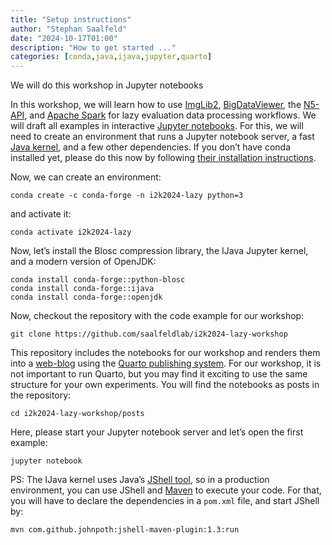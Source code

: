 ```yaml
---
title: "Setup instructions"
author: "Stephan Saalfeld"
date: "2024-10-17T01:00"
description: "How to get started ..."
categories: [conda,java,ijava,jupyter,quarto]
---
```


We will do this workshop in Jupyter notebooks

In this workshop, we will learn how to use [ImgLib2](https://github.com/imglib/imglib2), [BigDataViewer](https://github.com/bigdataviewer/bigdataviewer-core), the [N5-API](https://github.com/saalfeldlab/n5), and [Apache Spark](https://spark.apache.org/) for lazy evaluation data processing workflows.  We will draft all examples in interactive [Jupyter notebooks](https://jupyter.org/).
For this, we will need to create an environment that runs a Jupyter notebook server, a fast [Java kernel](https://github.com/saalfeldlab/IJava), and a few other dependencies.
If you don't have conda installed yet, please do this now by following [their installation instructions](https://docs.anaconda.com/miniconda/miniconda-install/).

Now, we can create an environment:
```
conda create -c conda-forge -n i2k2024-lazy python=3
```
and activate it:
```
conda activate i2k2024-lazy
```
Now, let's install the Blosc compression library, the IJava Jupyter kernel, and a modern version of OpenJDK:
```
conda install conda-forge::python-blosc
conda install conda-forge::ijava
conda install conda-forge::openjdk
```

Now, checkout the repository with the code example for our workshop:
```
git clone https://github.com/saalfeldlab/i2k2024-lazy-workshop
```

This repository includes the notebooks for our workshop and renders them into a [web-blog](https://imglib.github.io/imglib2-blog/) using the [Quarto publishing system](https://quarto.org/).  For our workshop, it is not important to run Quarto, but you may find it exciting to use the same structure for your own experiments.  You will find the notebooks as posts in the repository:
```
cd i2k2024-lazy-workshop/posts
```
Here, please start your Jupyter notebook server and let's open the first example:
```
jupyter notebook
```

PS: The IJava kernel uses Java's [JShell tool](https://docs.oracle.com/javase/9/jshell/introduction-jshell.htm#JSHEL-GUID-630F27C8-1195-4989-9F6B-2C51D46F52C8), so in a production environment, you can use JShell and [Maven](https://maven.apache.org/) to execute your code.  For that, you will have to declare the dependencies in a `pom.xml` file, and start JShell by:
```
mvn com.github.johnpoth:jshell-maven-plugin:1.3:run
```


